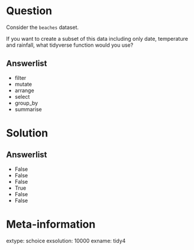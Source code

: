 Question
========

Consider the `beaches` dataset. 

If you want to create a subset of this data including only date, temperature and rainfall,
what tidyverse function would you use?

Answerlist
----------

* filter
* mutate
* arrange
* select
* group_by
* summarise

Solution
=========

Answerlist
----------

* False
* False
* False
* True
* False
* False

Meta-information
================

extype: schoice
exsolution: 10000
exname: tidy4
